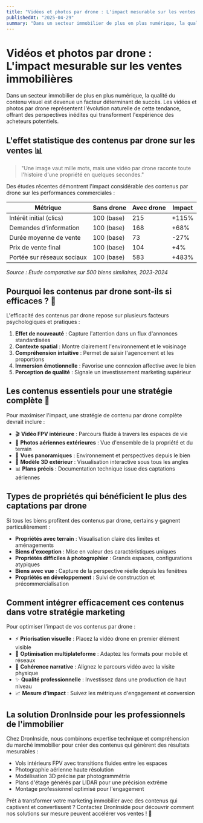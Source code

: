 ```yaml
---
title: "Vidéos et photos par drone : L'impact mesurable sur les ventes immobilières"
publishedAt: "2025-04-29"
summary: "Dans un secteur immobilier de plus en plus numérique, la qualité du contenu visuel est devenue un facteur déterminant de succès. Les vidéos et photos par drone représentent l'évolution naturelle de cette tendance, offrant des perspectives inédites qui transforment l'expérience des acheteurs potentiels."
---
```


# Vidéos et photos par drone : L'impact mesurable sur les ventes immobilières

Dans un secteur immobilier de plus en plus numérique, la qualité du contenu visuel est devenue un facteur déterminant de succès. Les vidéos et photos par drone représentent l'évolution naturelle de cette tendance, offrant des perspectives inédites qui transforment l'expérience des acheteurs potentiels.

## L'effet statistique des contenus par drone sur les ventes 📊

> "Une image vaut mille mots, mais une vidéo par drone raconte toute l'histoire d'une propriété en quelques secondes."

Des études récentes démontrent l'impact considérable des contenus par drone sur les performances commerciales :

| Métrique | Sans drone | Avec drone | Impact |
|----------|------------|------------|--------|
| Intérêt initial (clics) | 100 (base) | 215 | +115% |
| Demandes d'information | 100 (base) | 168 | +68% |
| Durée moyenne de vente | 100 (base) | 73 | -27% |
| Prix de vente final | 100 (base) | 104 | +4% |
| Portée sur réseaux sociaux | 100 (base) | 583 | +483% |

*Source : Étude comparative sur 500 biens similaires, 2023-2024*

## Pourquoi les contenus par drone sont-ils si efficaces ? 🤔

L'efficacité des contenus par drone repose sur plusieurs facteurs psychologiques et pratiques :

1. **Effet de nouveauté** : Capture l'attention dans un flux d'annonces standardisées
2. **Contexte spatial** : Montre clairement l'environnement et le voisinage
3. **Compréhension intuitive** : Permet de saisir l'agencement et les proportions
4. **Immersion émotionnelle** : Favorise une connexion affective avec le bien
5. **Perception de qualité** : Signale un investissement marketing supérieur

## Les contenus essentiels pour une stratégie complète 🏡

Pour maximiser l'impact, une stratégie de contenu par drone complète devrait inclure :

- 🎬 **Vidéo FPV intérieure** : Parcours fluide à travers les espaces de vie
- 📸 **Photos aériennes extérieures** : Vue d'ensemble de la propriété et du terrain
- 🌄 **Vues panoramiques** : Environnement et perspectives depuis le bien
- 🔄 **Modèle 3D extérieur** : Visualisation interactive sous tous les angles
- 📊 **Plans précis** : Documentation technique issue des captations aériennes

## Types de propriétés qui bénéficient le plus des captations par drone

Si tous les biens profitent des contenus par drone, certains y gagnent particulièrement :

- **Propriétés avec terrain** : Visualisation claire des limites et aménagements
- **Biens d'exception** : Mise en valeur des caractéristiques uniques
- **Propriétés difficiles à photographier** : Grands espaces, configurations atypiques
- **Biens avec vue** : Capture de la perspective réelle depuis les fenêtres
- **Propriétés en développement** : Suivi de construction et précommercialisation

## Comment intégrer efficacement ces contenus dans votre stratégie marketing

Pour optimiser l'impact de vos contenus par drone :

- ⚡ **Priorisation visuelle** : Placez la vidéo drone en premier élément visible
- 📱 **Optimisation multiplateforme** : Adaptez les formats pour mobile et réseaux
- 🔄 **Cohérence narrative** : Alignez le parcours vidéo avec la visite physique
- ✨ **Qualité professionnelle** : Investissez dans une production de haut niveau
- 📈 **Mesure d'impact** : Suivez les métriques d'engagement et conversion

## La solution DronInside pour les professionnels de l'immobilier

Chez DronInside, nous combinons expertise technique et compréhension du marché immobilier pour créer des contenus qui génèrent des résultats mesurables :

- Vols intérieurs FPV avec transitions fluides entre les espaces
- Photographie aérienne haute résolution
- Modélisation 3D précise par photogrammétrie
- Plans d'étage générés par LIDAR pour une précision extrême
- Montage professionnel optimisé pour l'engagement

Prêt à transformer votre marketing immobilier avec des contenus qui captivent et convertissent ? Contactez DronInside pour découvrir comment nos solutions sur mesure peuvent accélérer vos ventes ! 🚁
